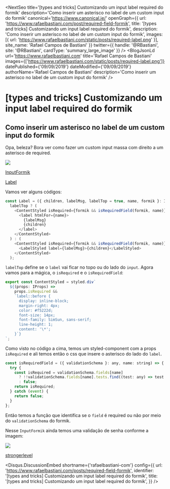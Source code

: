 

<NextSeo
  title='[types and tricks] Customizando um input label required do formik'
  description='Como inserir um asterisco no label de um custom input do formik'
  canonical='https://www.canonical.ie/'
  openGraph={{
    url: 'https://www.rafaelbastiani.com/post/required-field-formik',
    title: '[types and tricks] Customizando um input label required do formik',
    description: 'Como inserir um asterisco no label de um custom input do formik',
    images: [{ url: 'https://www.rafaelbastiani.com/static/posts/required-label.png' }],
    site_name: 'Rafael Campos de Bastiani'
  }}
  twitter={{
    handle: '@RBastiani',
    site: '@RBastiani',
    cardType: 'summary_large_image'
  }}
/>
<BlogJsonLd
  url='https://www.rafaelbastiani.com'
  title='Rafael Campos de Bastiani'
  images={['https://www.rafaelbastiani.com/static/posts/required-label.png']}
  datePublished={'09/09/2019'}
  dateModified={'09/09/2019'}
  authorName='Rafael Campos de Bastiani'
  description='Como inserir um asterisco no label de um custom input do formik'
/>

<PostBox>

# [types and tricks] Customizando um input label required do formik

## Como inserir um asterisco no label de um custom input do formik

Opa, beleza? Bora ver como fazer um custom input massa com direito a um asterisco de required.

![](https://www.rafaelbastiani.com/static/posts/required-label.png)

[InputFormik](https://github.com/Bastiani/churras-trinca-front/blob/master/src/components/Input/InputFormik.tsx)

[Label](https://github.com/Bastiani/churras-trinca-front/blob/master/src/components/Label/Label.tsx)

Vamos ver alguns códigos:

```js
const Label = ({ children, labelMsg, labelTop = true, name, formik }: IProps) =>
  labelTop ? (
    <ContentStyled isRequired={formik && isRequiredField(formik, name)}>
      <label htmlFor={name}>
        {labelMsg}
        {children}
      </label>
    </ContentStyled>
  ) : (
    <ContentStyled isRequired={formik && isRequiredField(formik, name)}>
      <LabelStyled label={labelMsg}>{children}</LabelStyled>
    </ContentStyled>
  );
```

`labelTop` define se o `label` vai ficar no topo ou do lado do `input`.
Agora vamos para a mágica, o `isRequired` e o `isRequiredField`:

```js
export const ContentStyled = styled.div`
  ${(props: IProps) =>
    props.isRequired &&
    `label::before {
      display: inline-block;
      margin-right: 4px;
      color: #f5222d;
      font-size: 14px;
      font-family: SimSun, sans-serif;
      line-height: 1;
      content: '\*';
    }`}
`;
```

Como visto no código a cima, temos um styled-component com a props `isRequired` e ali temos então o css que insere
o asterisco do lado do `label`.

```js
const isRequiredField = ({ validationSchema }: any, name: string) => {
  try {
    const isRequired = validationSchema.fields[name]
      ? !!validationSchema.fields[name].tests.find((test: any) => test.OPTIONS.name === 'required').OPTIONS.name
      : false;
    return isRequired;
  } catch (event) {
    return false;
  }
};
```

Então temos a função que identifica se o `field` é required ou não por meio do `validationSchema` do formik.

Nesse `InputFormik` ainda temos uma validação de senha conforme a imagem:

![](https://www.rafaelbastiani.com/static/posts/password-stronge.png)

[strongerlevel](https://github.com/Bastiani/churras-trinca-front/blob/master/src/pages/Signup.tsx#L107)

<Disqus.DiscussionEmbed
  shortname={'rafaelbastiani-com'}
  config={{
    url: 'https://www.rafaelbastiani.com/posts/required-field-formik',
    identifier: '[types and tricks] Customizando um input label required do formik',
    title: '[types and tricks] Customizando um input label required do formik',
  }}
/>

</PostBox>
